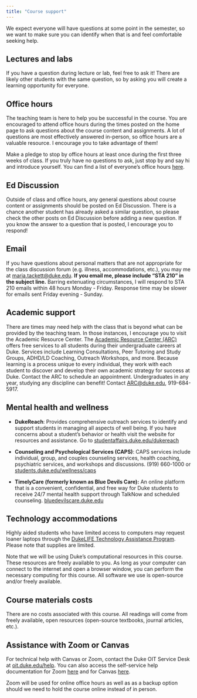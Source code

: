 ```yaml
---
title: "Course support"
---
```


We expect everyone will have questions at some point in the semester, so we want to make sure you can identify when that is and feel comfortable seeking help.

## Lectures and labs

If you have a question during lecture or lab, feel free to ask it! There are likely other students with the same question, so by asking you will create a learning opportunity for everyone.

## Office hours

The teaching team is here to help you be successful in the course. You are encouraged to attend office hours during the times posted on the home page to ask questions about the course content and assignments. A lot of questions are most effectively answered in-person, so office hours are a valuable resource. I encourage you to take advantage of them!

Make a pledge to stop by office hours at least once during the first three weeks of class. If you truly have no questions to ask, just stop by and say hi and introduce yourself. You can find a list of everyone's office hours [here](overview.qmd).

## Ed Discussion

Outside of class and office hours, any general questions about course content or assignments should be posted on Ed Discussion. There is a chance another student has already asked a similar question, so please check the other posts on Ed Discussion before adding a new question. If you know the answer to a question that is posted, I encourage you to respond!

## Email

If you have questions about personal matters that are not appropriate for the class discussion forum (e.g. illness, accommodations, etc.), you may me at [maria.tackett\@duke.edu](mailto:maria.tackett@duke.edu). **If you email me, please include "STA 210" in the subject line.** Barring extenuating circumstances, I will respond to STA 210 emails within 48 hours Monday - Friday. Response time may be slower for emails sent Friday evening - Sunday.

## Academic support

There are times may need help with the class that is beyond what can be provided by the teaching team. In those instances, I encourage you to visit the Academic Resource Center. The [Academic Resource Center (ARC)](https://arc.duke.edu) offers free services to all students during their undergraduate careers at Duke. Services include Learning Consultations, Peer Tutoring and Study Groups, ADHD/LD Coaching, Outreach Workshops, and more. Because learning is a process unique to every individual, they work with each student to discover and develop their own academic strategy for success at Duke. Contact the ARC to schedule an appointment. Undergraduates in any year, studying any discipline can benefit! Contact <a href="mailto:arc@duke.edu" title="email">ARC\@duke.edu</a>, 919-684-5917.

## Mental health and wellness

-   **DukeReach**: Provides comprehensive outreach services to identify and support students in managing all aspects of well being. If you have concerns about a student's behavior or health visit the website for resources and assistance. Go to [studentaffairs.duke.edu/dukereach](http://studentaffairs.duke.edu/dukereach)

-   **Counseling and Psychological Services (CAPS)**: CAPS services include individual, group, and couples counseling services, health coaching, psychiatric services, and workshops and discussions. (919) 660-1000 or [students.duke.edu/wellness/caps](https://students.duke.edu/wellness/caps/)

-   **TimelyCare (formerly known as Blue Devils Care):** An online platform that is a convenient, confidential, and free way for Duke students to receive 24/7 mental health support through TalkNow and scheduled counseling. [bluedevilscare.duke.edu](https://bluedevilscare.duke.edu)

## **Technology accommodations**

Highly aided students who have limited access to computers may request loaner laptops through the [DukeLIFE Technology Assistance Program](https://dukelife.duke.edu/technology-assistance-program/). Please note that supplies are limited.

Note that we will be using Duke's computational resources in this course. These resources are freely available to you. As long as your computer can connect to the internet and open a browser window, you can perform the necessary computing for this course. All software we use is open-source and/or freely available.

## **Course materials costs**

There are no costs associated with this course. All readings will come from freely available, open resources (open-source textbooks, journal articles, etc.).

## Assistance with Zoom or Canvas

For technical help with Canvas or Zoom, contact the Duke OIT Service Desk at [oit.duke.edu/help](https://oit.duke.edu/help). You can also access the self-service help documentation for Zoom [here](https://oit.duke.edu/help/articles/kb0029318) and for Canvas [here](https://go.canvas.duke.edu/students-0/).

Zoom will be used for online office hours as well as as a backup option should we need to hold the course online instead of in person.
